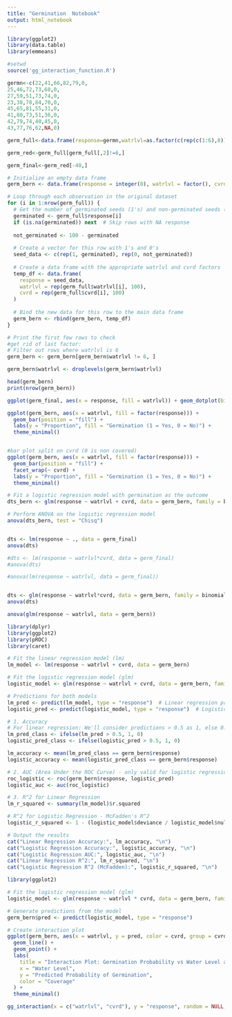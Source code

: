 ```yaml
---
title: "Germination  Notebook"
output: html_notebook
---
```

```r
library(ggplot2)
library(data.table)
library(emmeans)

#setwd
source('gg_interaction_function.R')
```


```r
germn<-c(22,41,66,82,79,0,
25,46,72,73,68,0,
27,59,51,73,74,0,
23,38,78,84,70,0,
45,65,81,55,31,0,
41,80,73,51,36,0,
42,79,74,40,45,0,
43,77,76,62,NA,0)

germ_full<-data.frame(response=germn,watrlvl=as.factor(c(rep(c(1:6),8))),cvrd=as.factor(rep(c(0,1),c(24,24))))

germ_red<-germ_full[germ_full[,2]!=6,]

germ_final<-germ_red[-40,]

```


```r
# Initialize an empty data frame
germ_bern <- data.frame(response = integer(0), watrlvl = factor(), cvrd = factor())

# Loop through each observation in the original dataset
for (i in 1:nrow(germ_full)) {
  # Get the number of germinated seeds (1's) and non-germinated seeds (0's)
  germinated <- germ_full$response[i]
  if (is.na(germinated)) next  # Skip rows with NA response
  
  not_germinated <- 100 - germinated
  
  # Create a vector for this row with 1's and 0's
  seed_data <- c(rep(1, germinated), rep(0, not_germinated))
  
  # Create a data frame with the appropriate watrlvl and cvrd factors
  temp_df <- data.frame(
    response = seed_data,
    watrlvl = rep(germ_full$watrlvl[i], 100),
    cvrd = rep(germ_full$cvrd[i], 100)
  )
  
  # Bind the new data for this row to the main data frame
  germ_bern <- rbind(germ_bern, temp_df)
}

# Print the first few rows to check
#get rid of last factor:
# Filter out rows where watrlvl is 6
germ_bern <- germ_bern[germ_bern$watrlvl != 6, ]

germ_bern$watrlvl <- droplevels(germ_bern$watrlvl)

head(germ_bern)
print(nrow(germ_bern))

```


```r
ggplot(germ_final, aes(x = response, fill = watrlvl)) + geom_dotplot(binaxis = 'x', stackdir = 'up')

```

```r
ggplot(germ_bern, aes(x = watrlvl, fill = factor(response))) +
  geom_bar(position = "fill") +
  labs(y = "Proportion", fill = "Germination (1 = Yes, 0 = No)") +
  theme_minimal()


#bar plot split on cvrd (0 is non covered)
ggplot(germ_bern, aes(x = watrlvl, fill = factor(response))) +
  geom_bar(position = "fill") +
  facet_wrap(~ cvrd) +
  labs(y = "Proportion", fill = "Germination (1 = Yes, 0 = No)") +
  theme_minimal()

```


```r
# Fit a logistic regression model with germination as the outcome
dts_bern <- glm(response ~ watrlvl + cvrd, data = germ_bern, family = binomial)

# Perform ANOVA on the logistic regression model
anova(dts_bern, test = "Chisq")


dts <- lm(response ~ ., data = germ_final)
anova(dts)

```

```r


#dts <- lm(response ~ watrlvl*cvrd, data = germ_final)
#anova(dts)

#anova(lm(response ~ watrlvl, data = germ_final))


dts <- glm(response ~ watrlvl*cvrd, data = germ_bern, family = binomial)
anova(dts)

anova(glm(response ~ watrlvl, data = germ_bern))

```


```r
library(dplyr)
library(ggplot2)
library(pROC)
library(caret)

# Fit the linear regression model (lm)
lm_model <- lm(response ~ watrlvl + cvrd, data = germ_bern)

# Fit the logistic regression model (glm)
logistic_model <- glm(response ~ watrlvl + cvrd, data = germ_bern, family = binomial)

# Predictions for both models
lm_pred <- predict(lm_model, type = "response")  # Linear regression predictions
logistic_pred <- predict(logistic_model, type = "response")  # Logistic regression predictions

# 1. Accuracy
# For linear regression: We'll consider predictions > 0.5 as 1, else 0.
lm_pred_class <- ifelse(lm_pred > 0.5, 1, 0)
logistic_pred_class <- ifelse(logistic_pred > 0.5, 1, 0)

lm_accuracy <- mean(lm_pred_class == germ_bern$response)
logistic_accuracy <- mean(logistic_pred_class == germ_bern$response)

# 2. AUC (Area Under the ROC Curve) - only valid for logistic regression
roc_logistic <- roc(germ_bern$response, logistic_pred)
logistic_auc <- auc(roc_logistic)

# 3. R^2 for Linear Regression
lm_r_squared <- summary(lm_model)$r.squared

# R^2 for Logistic Regression - McFadden's R^2
logistic_r_squared <- 1 - (logistic_model$deviance / logistic_model$null.deviance)

# Output the results
cat("Linear Regression Accuracy:", lm_accuracy, "\n")
cat("Logistic Regression Accuracy:", logistic_accuracy, "\n")
cat("Logistic Regression AUC:", logistic_auc, "\n")
cat("Linear Regression R^2:", lm_r_squared, "\n")
cat("Logistic Regression R^2 (McFadden):", logistic_r_squared, "\n")

```





```r
library(ggplot2)

# Fit the logistic regression model (glm)
logistic_model <- glm(response ~ watrlvl * cvrd, data = germ_bern, family = binomial)

# Generate predictions from the model
germ_bern$pred <- predict(logistic_model, type = "response")

# Create interaction plot
ggplot(germ_bern, aes(x = watrlvl, y = pred, color = cvrd, group = cvrd)) +
  geom_line() +
  geom_point() +
  labs(
    title = "Interaction Plot: Germination Probability vs Water Level and Coverage",
    x = "Water Level",
    y = "Predicted Probability of Germination",
    color = "Coverage"
  ) +
  theme_minimal()

```

```r
gg_interaction(x = c("watrlvl", "cvrd"), y = "response", random = NULL, data = germ_bern)

```